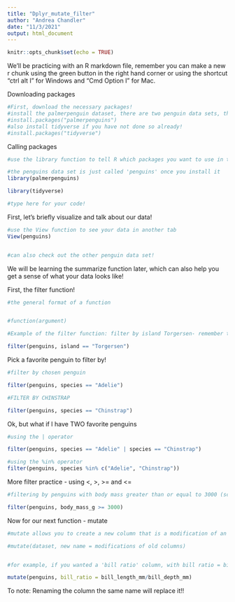 ```yaml
---
title: "Dplyr_mutate_filter"
author: "Andrea Chandler"
date: "11/3/2021"
output: html_document
---
```


```r
knitr::opts_chunk$set(echo = TRUE)
```


We'll be practicing with an R markdown file, remember you can make a new r chunk using the green button in the right hand corner or using the shortcut "ctrl alt I" for Windows and "Cmd Option I" for Mac. 


Downloading packages
```r
#First, download the necessary packages!
#install the palmerpenguin dataset, there are two penguin data sets, the "raw" data set and a simplified version we will be using today
#install.packages("palmerpenguins")
#also install tidyverse if you have not done so already!
#install.packages("tidyverse")

```


Calling packages 
```r
#use the library function to tell R which packages you want to use in this markdown file!

#the penguins data set is just called 'penguins' once you install it
library(palmerpenguins)

library(tidyverse)

```


```r
#type here for your code!
```



First, let's briefly visualize and talk about our data!

```r
#use the View function to see your data in another tab
View(penguins)


#can also check out the other penguin data set!

```

We will be learning the summarize function later, which can also help you get a sense of what your data looks like!


First, the filter function!

```r
#the general format of a function


#function(argument)

#Example of the filter function: filter by island Torgersen- remember to specify your data set!

filter(penguins, island == "Torgersen")


```

Pick a favorite penguin to filter by!
```r
#filter by chosen penguin

filter(penguins, species == "Adelie")

#FILTER BY CHINSTRAP

filter(penguins, species == "Chinstrap")


```

Ok, but what if I have TWO favorite penguins
```r
#using the | operator

filter(penguins, species == "Adelie" | species == "Chinstrap")

#using the %in% operator
filter(penguins, species %in% c("Adelie", "Chinstrap"))

```


More filter practice - using <, >, >= and <= 
```r

#filtering by penguins with body mass greater than or equal to 3000 (scientifically known as chonkers)

filter(penguins, body_mass_g >= 3000)

```

Now for our next function - mutate

```r
#mutate allows you to create a new column that is a modification of an old one

#mutate(dataset, new name = modifications of old columns)


#for example, if you wanted a 'bill ratio' column, with bill ratio = bill length/bill depth

mutate(penguins, bill_ratio = bill_length_mm/bill_depth_mm)


```

To note:
Renaming the column the same name will replace it!!

